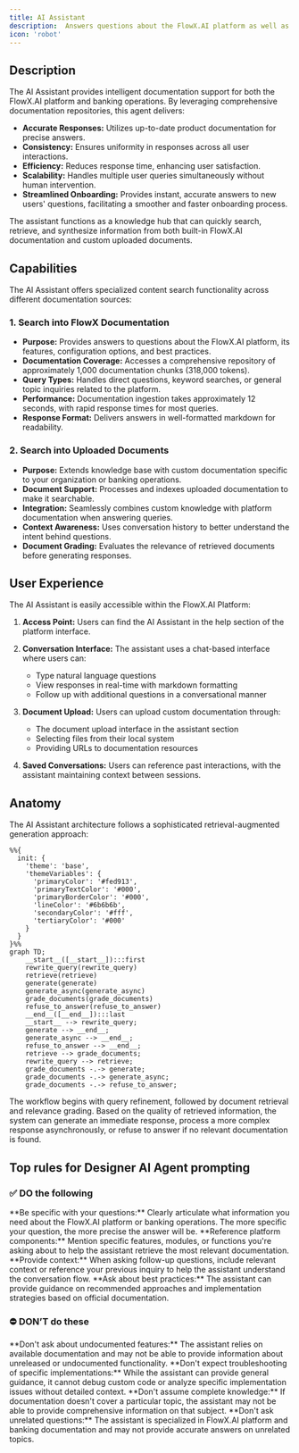 ```yaml
---
title: AI Assistant
description:  Answers questions about the FlowX.AI platform as well as the bank itself based on uploaded documentation.
icon: 'robot'
---
```



## Description

The AI Assistant provides intelligent documentation support for both the FlowX.AI platform and banking operations. By leveraging comprehensive documentation repositories, this agent delivers:

* **Accurate Responses:** Utilizes up-to-date product documentation for precise answers.
* **Consistency:** Ensures uniformity in responses across all user interactions.
* **Efficiency:** Reduces response time, enhancing user satisfaction.
* **Scalability:** Handles multiple user queries simultaneously without human intervention.
* **Streamlined Onboarding:** Provides instant, accurate answers to new users' questions, facilitating a smoother and faster onboarding process.

The assistant functions as a knowledge hub that can quickly search, retrieve, and synthesize information from both built-in FlowX.AI documentation and custom uploaded documents.

## Capabilities

The AI Assistant offers specialized content search functionality across different documentation sources:

### 1. Search into FlowX Documentation

* **Purpose:** Provides answers to questions about the FlowX.AI platform, its features, configuration options, and best practices.
* **Documentation Coverage:** Accesses a comprehensive repository of approximately 1,000 documentation chunks (318,000 tokens).
* **Query Types:** Handles direct questions, keyword searches, or general topic inquiries related to the platform.
* **Performance:** Documentation ingestion takes approximately 12 seconds, with rapid response times for most queries.
* **Response Format:** Delivers answers in well-formatted markdown for readability.

### 2. Search into Uploaded Documents

* **Purpose:** Extends knowledge base with custom documentation specific to your organization or banking operations.
* **Document Support:** Processes and indexes uploaded documentation to make it searchable.
* **Integration:** Seamlessly combines custom knowledge with platform documentation when answering queries.
* **Context Awareness:** Uses conversation history to better understand the intent behind questions.
* **Document Grading:** Evaluates the relevance of retrieved documents before generating responses.


## User Experience

The AI Assistant is easily accessible within the FlowX.AI Platform:

1. **Access Point:** Users can find the AI Assistant in the help section of the platform interface.

2. **Conversation Interface:** The assistant uses a chat-based interface where users can:
   - Type natural language questions
   - View responses in real-time with markdown formatting
   - Follow up with additional questions in a conversational manner

3. **Document Upload:** Users can upload custom documentation through:
   - The document upload interface in the assistant section
   - Selecting files from their local system
   - Providing URLs to documentation resources

4. **Saved Conversations:** Users can reference past interactions, with the assistant maintaining context between sessions.

## Anatomy

The AI Assistant architecture follows a sophisticated retrieval-augmented generation approach:

```mermaid 
%%{
  init: {
    'theme': 'base',
    'themeVariables': {
      'primaryColor': '#fed913',
      'primaryTextColor': '#000',
      'primaryBorderColor': '#000',
      'lineColor': '#6b6b6b',
      'secondaryColor': '#fff',
      'tertiaryColor': '#000'
    }
  }
}%%
graph TD;
    __start__([__start__]):::first
    rewrite_query(rewrite_query)
    retrieve(retrieve)
    generate(generate)
    generate_async(generate_async)
    grade_documents(grade_documents)
    refuse_to_answer(refuse_to_answer)
    __end__([__end__]):::last
    __start__ --> rewrite_query;
    generate --> __end__;
    generate_async --> __end__;
    refuse_to_answer --> __end__;
    retrieve --> grade_documents;
    rewrite_query --> retrieve;
    grade_documents -.-> generate;
    grade_documents -.-> generate_async;
    grade_documents -.-> refuse_to_answer;
```

The workflow begins with query refinement, followed by document retrieval and relevance grading. Based on the quality of retrieved information, the system can generate an immediate response, process a more complex response asynchronously, or refuse to answer if no relevant documentation is found.


## Top rules for Designer AI Agent prompting

### ✅ DO the following

<Card icon="square-check" color="green" horizontal="true">
    **Be specific with your questions:**
    Clearly articulate what information you need about the FlowX.AI platform or banking operations. The more specific your question, the more precise the answer will be.
</Card>

<Card icon="square-check" color="green" horizontal="true">
    **Reference platform components:**
    Mention specific features, modules, or functions you're asking about to help the assistant retrieve the most relevant documentation.
</Card>

<Card icon="square-check" color="green" horizontal="true">
    **Provide context:**
    When asking follow-up questions, include relevant context or reference your previous inquiry to help the assistant understand the conversation flow.
</Card>

<Card icon="square-check" color="green" horizontal="true">
    **Ask about best practices:**
    The assistant can provide guidance on recommended approaches and implementation strategies based on official documentation.
</Card>

### ⛔ **DON’T** do these

<Card icon="ban" color="red" horizontal="true">
    **Don't ask about undocumented features:**
    The assistant relies on available documentation and may not be able to provide information about unreleased or undocumented functionality.
</Card>

<Card icon="ban" color="red" horizontal="true">
    **Don't expect troubleshooting of specific implementations:**
    While the assistant can provide general guidance, it cannot debug custom code or analyze specific implementation issues without detailed context.
</Card>

<Card icon="ban" color="red" horizontal="true">
    **Don't assume complete knowledge:**
    If documentation doesn't cover a particular topic, the assistant may not be able to provide comprehensive information on that subject.
</Card>

<Card icon="ban" color="red" horizontal="true">
    **Don't ask unrelated questions:**
    The assistant is specialized in FlowX.AI platform and banking documentation and may not provide accurate answers on unrelated topics.
</Card>
